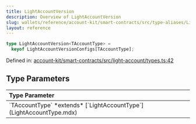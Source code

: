 ```yaml
---
title: LightAccountVersion
description: Overview of LightAccountVersion
slug: wallets/reference/account-kit/smart-contracts/src/type-aliases/LightAccountVersion
layout: reference
---
```


```ts
type LightAccountVersion<TAccountType> =
  keyof LightAccountVersionConfigs[TAccountType];
```

Defined in: [account-kit/smart-contracts/src/light-account/types.ts:42](https://github.com/alchemyplatform/aa-sdk/blob/5b9429f0f16dcd4ff822527b8de589e19e88faa7/account-kit/smart-contracts/src/light-account/types.ts#L42)

## Type Parameters

<table>
  <thead>
    <tr>
      <th align="left">Type Parameter</th>
    </tr>
  </thead>

  <tbody>
    <tr>
      <td>
        `TAccountType` *extends* [`LightAccountType`](LightAccountType.mdx)
      </td>
    </tr>
  </tbody>
</table>
